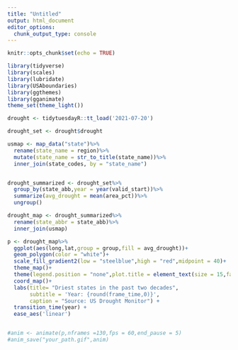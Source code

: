 ```yaml
---
title: "Untitled"
output: html_document
editor_options: 
  chunk_output_type: console
---
```


```r
knitr::opts_chunk$set(echo = TRUE)
```


```r
library(tidyverse)
library(scales)
library(lubridate)
library(USAboundaries)
library(ggthemes)
library(gganimate)
theme_set(theme_light())
```

```r
drought <- tidytuesdayR::tt_load('2021-07-20')

drought_set <- drought$drought
```

```r
usmap <- map_data("state")%>%
  rename(state_name = region)%>%
  mutate(state_name = str_to_title(state_name))%>%
  inner_join(state_codes, by = "state_name")


drought_summarized <- drought_set%>%
  group_by(state_abb,year = year(valid_start))%>%
  summarize(avg_drought = mean(area_pct))%>%
  ungroup()

drought_map <- drought_summarized%>%
  rename(state_abbr = state_abb)%>%
  inner_join(usmap)


```


```r
p <- drought_map%>%
  ggplot(aes(long,lat,group = group,fill = avg_drought))+
  geom_polygon(color = "white")+
  scale_fill_gradient2(low = "steelblue",high = "red",midpoint = 40)+
  theme_map()+
  theme(legend.position = "none",plot.title = element_text(size = 15,family="serif"),plot.subtitle = element_text(size = 12,family="serif"),plot.caption = element_text(size = 10,family="serif"))+
  coord_map()+
  labs(title= "Driest states in the past two decades",
       subtitle = 'Year: {round(frame_time,0)}',
       caption = "Source: US Drought Monitor") +
  transition_time(year) +
  ease_aes('linear')


#anim <- animate(p,nframes =130,fps = 60,end_pause = 5)
#anim_save("your_path.gif",anim)
```

